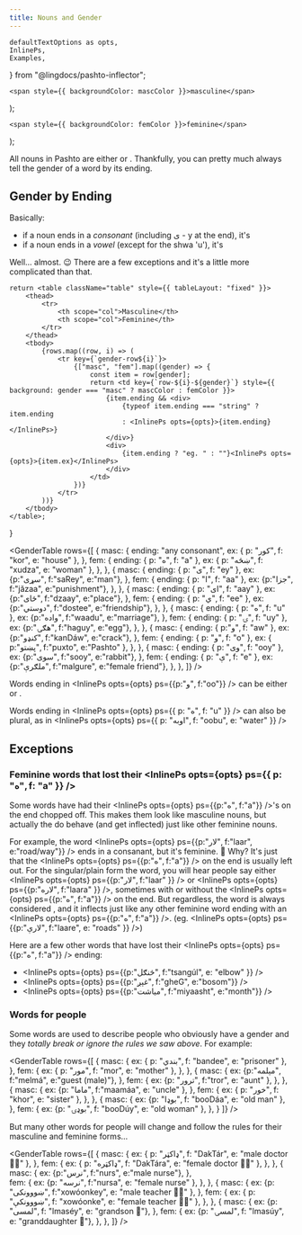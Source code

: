 ```yaml
---
title: Nouns and Gender
---
```


    defaultTextOptions as opts,
    InlinePs,
    Examples,
} from "@lingdocs/pashto-inflector";

    <span style={{ backgroundColor: mascColor }}>masculine</span>
);

    <span style={{ backgroundColor: femColor }}>feminine</span>
);

All nouns in Pashto are either <Masc /> or <Fem />. Thankfully, you can pretty much always tell the gender of a word by its ending.

## Gender by Ending

Basically:

 - if a noun ends in a *consonant* (including ی - y at the end), it's <Masc />
 - if a noun ends in a *vowel* (except for the shwa 'u'), it's <Fem />

Well... almost. 😉 There are a few exceptions and it's a little more complicated than that. 

    return <table className="table" style={{ tableLayout: "fixed" }}>
        <thead>
            <tr>
                <th scope="col">Masculine</th>
                <th scope="col">Feminine</th>
            </tr>
        </thead>
        <tbody>
            {rows.map((row, i) => (
                <tr key={`gender-row${i}`}>
                    {["masc", "fem"].map((gender) => {
                        const item = row[gender];
                        return <td key={`row-${i}-${gender}`} style={{ background: gender === "masc" ? mascColor : femColor }}>
                            {item.ending && <div>
                                {typeof item.ending === "string" ? item.ending
                                : <InlinePs opts={opts}>{item.ending}</InlinePs>}
                            </div>}
                            <div>
                                {item.ending ? "eg. " : ""}<InlinePs opts={opts}>{item.ex}</InlinePs>
                            </div>
                        </td>
                    })}
                </tr>
            ))}
        </tbody>
    </table>;
} 

<GenderTable rows={[
    {
        masc: {
            ending: "any consonant",
            ex: { p: "کور", f: "kor", e: "house" },
        },
        fem: {
            ending: { p: "ه", f: "a" },
            ex: { p: "ښځه", f: "xudza", e: "woman" },
        },
    },
    {
        masc: {
            ending: { p: "ی", f: "ey" },
            ex: {p:"سړی", f:"saRey", e:"man"},
        }, 
        fem: {
            ending: { p: "ا", f: "aa" },
            ex: {p:"جزا", f:"jăzaa", e:"punishment"},
        },
    },
    {
        masc: {
            ending: { p: "ای", f: "aay" },
            ex: {p:"ځای", f:"dzaay", e:"place"},
        },
        fem: {
            ending: { p: "ي", f: "ee" },
            ex: {p:"دوستي", f:"dostee", e:"friendship"},
        },
    },
    {
        masc: {
            ending: { p: "ه", f: "u" },
            ex: {p:"واده", f:"waadu", e:"marriage"},
        }, 
        fem: {
            ending: { p: "ۍ", f: "uy" },
            ex: {p:"هګۍ", f:"haguy", e:"egg"},
        },
    },
    {
        masc: {
            ending: { p:"و", f: "aw" },
            ex: {p:"کنډو", f:"kanDáw", e:"crack"},
        },
        fem: { 
            ending: { p: "و", f: "o" },
            ex: { p:"پښتو", f:"puxto", e:"Pashto" },
        },
    },
    {
        masc: {
            ending: { p: "وی", f: "ooy" },
            ex: {p:"سوی", f:"sooy", e:"rabbit"},
        },
        fem: {
            ending: { p: "ې", f: "e" },
            ex: {p:"ملګرې", f:"malgure", e:"female friend"},
        },
    },
]} />

Words ending in <InlinePs opts={opts} ps={{p:"و", f:"oo"}} /> can be either <Masc /> or <Fem />.

Words ending in <InlinePs opts={opts} ps={{ p: "ه", f: "u" }} /> can also be <Fem /> plural, as in <InlinePs opts={opts} ps={{ p: "اوبه", f: "oobu", e: "water" }} />

## Exceptions

### Feminine words that lost their <InlinePs opts={opts} ps={{ p: "ه", f: "a" }} />

Some <Fem /> words have had their <InlinePs opts={opts} ps={{p:"ه", f:"a"}} />'s on the end chopped off. This makes them look like masculine nouns, but actually the do behave (and get inflected) just like other feminine nouns.

For example, the word <InlinePs opts={opts} ps={{p:"لار", f:"laar", e:"road/way"}} /> ends in a consanant, but it's feminine. 🤔 Why? It's just that the <InlinePs opts={opts} ps={{p:"ه", f:"a"}} /> on the end is usually left out. For the singular/plain form the word, you will hear people say either <InlinePs opts={opts} ps={{p:"لار", f:"laar" }} /> or <InlinePs opts={opts} ps={{p:"لاره", f:"laara" }} />, sometimes with or without the <InlinePs opts={opts} ps={{p:"ه", f:"a"}} /> on the end. But regardless, the word is always considered <Fem />, and it inflects just like any other feminine word ending with an <InlinePs opts={opts} ps={{p:"ه", f:"a"}} />. (eg. <InlinePs opts={opts} ps={{p:"لارې", f:"laare", e: "roads" }} />)

Here are a few other <Fem /> words that have lost their <InlinePs opts={opts} ps={{p:"ه", f:"a"}} /> ending:

- <InlinePs opts={opts} ps={{p:"څنګل", f:"tsangúl", e: "elbow" }} />
- <InlinePs opts={opts} ps={{p:"غېږ", f:"gheG", e:"bosom"}} />
- <InlinePs opts={opts} ps={{p:"میاشت", f:"miyaasht", e:"month"}} /> 

### Words for people

Some words are used to describe people who obviously have a gender and they *totally break or ignore the rules we saw above*. For example:

<GenderTable rows={[
    {
        masc: {
            ex: { p: "بندي", f: "bandee", e: "prisoner" },
        },
        fem: {
            ex: { p: "مور", f: "mor", e: "mother" },
        },
    },
    {
        masc: {
            ex: {p:"مېلمه", f:"melmá", e:"guest (male)"},
        },
        fem: {
            ex: {p: "ترور", f:"tror", e: "aunt" },
        },
    },
    {
        masc: {
            ex: {p: "ماما", f:"maamáa", e: "uncle" },
        },
        fem: {
            ex: { p: "خور", f: "khor", e: "sister" },
        },
    },
    {
        masc: {
            ex: {p: "بوډا", f: "booDáa", e: "old man" },
        },
        fem: {
            ex: {p: "بوډۍ", f: "booDúy", e: "old woman" },
        },
    }
]} />

But many other words for people will change and follow the rules for their masculine and feminine forms...

<GenderTable rows={[
    {
        masc: {
            ex: { p: "ډاکټر", f: "DakTár", e: "male doctor 👨‍⚕️" },
        },
        fem: {
            ex: { p: "ډاکټره", f: "DakTára", e: "female doctor 👩‍⚕️" },
        },
    },
    {
        masc: {
            ex: {p:"نرس", f:"nurs", e:"male nurse"},
        },  
        fem: {
            ex: {p: "نرسه", f:"nursa", e: "female nurse" },
        },
    },
    {
        masc: {
            ex: {p: "ښووونکی", f:"xowóonkey", e: "male teacher 👨‍🏫" },
        },
        fem: {
            ex: { p: "ښووونکې", f: "xowóonke", e: "female teacher 👩‍🏫" },
        },
    },
    {
        masc: {
            ex: {p: "لمسی", f: "lmaséy", e: "grandson 👦"},
        },
        fem: {
            ex: {p: "لمسۍ", f: "lmasúy", e: "granddaughter 👧"},
        },
    },
]} />
